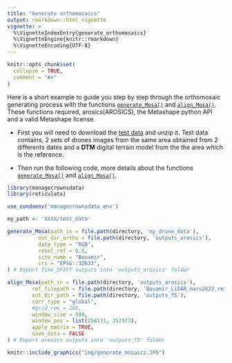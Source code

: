 ```yaml
---
title: "Generate orthomosaics"
output: rmarkdown::html_vignette
vignette: >
  %\VignetteIndexEntry{generate_orthomosaics}
  %\VignetteEngine{knitr::rmarkdown}
  %\VignetteEncoding{UTF-8}
---
```


```r
knitr::opts_chunk$set(
  collapse = TRUE,
  comment = "#>"
)
```


Here is a short example to guide you step by step through the orthomosaic generating process with the functions [`generate_Mosa()`](https://hugolblc.github.io/managecrownsdata/reference/generate_Mosa.html) and [`align_Mosa()`](https://hugolblc.github.io/managecrownsdata/reference/align_Mosa.html). These functions required, arosics(AROSICS), the Metashape python API and a valid Metashape license.  

* First you will need to download the  [test data](https://filesender.renater.fr/?s=download&token=e67ac550-0546-4204-9a5a-24989cc0aff3) and unzip it. Test
data contains, 2 sets of drones images from the same area obtained from 2 differents dates and a **DTM** digital terrain model from the the area which is the reference. 

* Then run the following code, more details about the functions  [`generate_Mosa()`](https://hugolblc.github.io/managecrownsdata/reference/generate_Mosa.html) and [`align_Mosa()`](https://hugolblc.github.io/managecrownsdata/reference/align_Mosa.html).



```r
library(managecrownsdata)
library(reticulate)

use_condaenv('managecrownsdata_env')

my_path <- 'XXXX/test_data'

generate_Mosa(path_in = file.path(directory, 'my_drone_data'),
          out_dir_ortho = file.path(directory, 'outputs_arosics'),
          data_type = "RGB",
          resol_ref = 0.5,
          site_name = "Bouamir",
          crs = "EPSG::32633",
) # Export Time_SFIFT outputs into 'outputs_arosics' folder

align_Mosa(path_in = file.path(directory, 'outputs_arosics'),
        ref_filepath = file.path(directory, 'Bouamir_LiDAR_mars2022_ref_red.tif'),
        out_dir_path = file.path(directory, 'outputs_TS'),
        corr_type = "global",
        #grid_res = 200,
        window_size = 500,
        window_pos = list(258131, 352973),
        apply_matrix = TRUE,
        save_data = FALSE
) # Export arosics outputs into 'outputs_TS' folder

```

```r
knitr::include_graphics("img/generate_mosaics.JPG")
```
